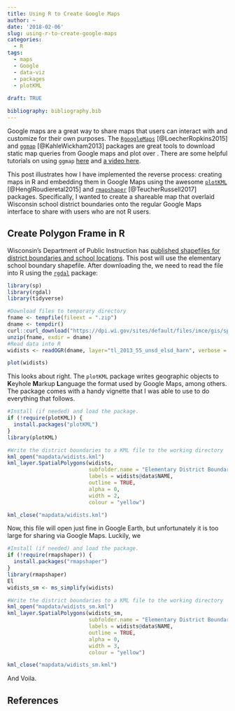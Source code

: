 ```yaml
---
title: Using R to Create Google Maps
author: ~
date: '2018-02-06'
slug: using-r-to-create-google-maps
categories: 
  - R
tags:
  - maps
  - Google
  - data-viz
  - packages
  - plotKML
  
draft: TRUE

bibliography: bibliography.bib
---
```


Google maps are a great way to share maps that users can interact with and 
customize for their own purposes. The 
[`RgoogleMaps`](https://cran.r-project.org/web/packages/RgoogleMaps/) [@LoecherRopkins2015]
and [`ggmap`](https://cran.r-project.org/web/packages/ggmap/) [@KahleWickham2013]
packages are great tools to download static map queries from Google maps and 
plot over . There are some helpful tutorials on using
`ggmap` [here](https://rpubs.com/nickbearman/r-google-map-making) and 
[a video here](https://www.youtube.com/watch?v=qSVwTj60di8).

This post illustrates how I have implemented the reverse process: creating 
maps in R and embedding them in Google Maps using the awesome 
[`plotKML`](https://cran.rstudio.com/web/packages/plotKML/index.html) [@HenglRoudieretal2015] 
and [`rmapshaper`](https://cran.rstudio.com/web/packages/rmapshaper/index.html) [@TeucherRussell2017]
packages. Specifically, I wanted to create a shareable map that overlaid 
Wisconsin school district boundaries onto the regular Google Maps interface 
to share with users who are not R users.

## Create Polygon Frame in R

<!-- THE FOLLOWING FILE IS TOO BIG -->
<!-- Wisconsin's Department of Public Instruction has [published shapefiles for  -->
<!-- district boundaries and school locations](https://dpi.wi.gov/gis/school-district-boundaries/data). -->
<!-- This post will use the elementary school boundary shapefile. -->

Wisconsin's Department of Public Instruction has [published shapefiles for 
district boundaries and school locations](https://dpi.wi.gov/gis/school-district-boundaries/data).
This post will use the elementary school boundary shapefile. After 
downloading the, we need to read the file into R using the 
[`rgdal`](https://cran.rstudio.com/web/packages/rgdal/) package:

```r
library(sp)
library(rgdal)
library(tidyverse)

#Download files to temporary directory
fname <- tempfile(fileext = ".zip")
dname <- tempdir()
curl::curl_download("https://dpi.wi.gov/sites/default/files/imce/gis/spatialdata/tl_2013_55_unsd_elsd_harn.zip", destfile = fname)
unzip(fname, exdir = dname)
#Read data into R
widists <- readOGR(dname, layer="tl_2013_55_unsd_elsd_harn", verbose = FALSE, stringsAsFactors = FALSE) 

plot(widists)
```

This looks about right. The `plotKML` package writes geographic objects to 
**K**eyhole **M**arkup **L**anguage the format used by Google Maps, among 
others. The package comes with a handy vignette that I was able to use to do 
everything that follows.

```r
#Install (if needed) and load the package.
if (!require(plotKML)) {
  install.packages("plotKML")
}
library(plotKML)

#Write the district boundaries to a KML file to the working directory
kml_open("mapdata/widists.kml")
kml_layer.SpatialPolygons(widists, 
                          subfolder.name = "Elementary District Boundaries",
                          labels = widists@data$NAME,
                          outline = TRUE,
                          alpha = 0,
                          width = 2,
                          colour = "yellow")

kml_close("mapdata/widists.kml")
```

Now, this file will open just fine in Google Earth, but unfortunately it is
too large for sharing via Google Maps. Luckily, we

```r
#Install (if needed) and load the package.
if (!require(rmapshaper)) {
  install.packages("rmapshaper")
}
library(rmapshaper)
El
widists_sm <- ms_simplify(widists)

#Write the district boundaries to a KML file to the working directory
kml_open("mapdata/widists_sm.kml")
kml_layer.SpatialPolygons(widists_sm, 
                          subfolder.name = "Elementary District Boundaries",
                          labels = widists@data$NAME,
                          outline = TRUE,
                          alpha = 0,
                          width = 3,
                          colour = "yellow")

kml_close("mapdata/widists_sm.kml")
```

And Voila.  


## References